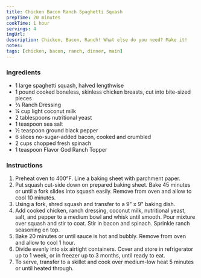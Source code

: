 ```yaml
---
title: Chicken Bacon Ranch Spaghetti Squash
prepTime: 20 minutes
cookTime: 1 hour
servings: 4
imgUrl:
description: Chicken, Bacon, Ranch! What else do you need? Make it!
notes:
tags: [chicken, bacon, ranch, dinner, main]
---
```


### Ingredients

- 1 large spaghetti squash, halved lengthwise
- 1 pound cooked boneless, skinless chicken breasts, cut into bite-sized pieces
- ⅔ Ranch Dressing
- ¼ cup light coconut milk
- 2 tablespoons nutritional yeast
- 1 teaspoon sea salt
- ½ teaspoon ground black pepper
- 6 slices no-sugar-added bacon, cooked and crumbled
- 2 cups chopped fresh spinach
- 1 teaspoon Flavor God Ranch Topper

### Instructions

1. Preheat oven to 400°F. Line a baking sheet with parchment paper.
1. Put squash cut-side down on prepared baking sheet. Bake 45 minutes or until a fork slides into squash easily. Remove from oven and allow to cool 10 minutes.
1. Using a fork, shred squash and transfer to a 9" x 9" baking dish.
1. Add cooked chicken, ranch dressing, coconut milk, nutritional yeast, salt, and pepper to a medium bowl and whisk until smooth. Pour mixture over squash and stir to coat. Stir in bacon and spinach. Sprinkle ranch seasoning on top.
1. Bake 20 minutes or until sauce is hot and bubbly. Remove from oven and allow to cool 1 hour.
1. Divide evenly into six airtight containers. Cover and store in refrigerator up to 1 week, or in freezer up to 3 months, until ready to eat.
1. To serve, transfer to a skillet and cook over medium-low heat 5 minutes or until heated through.

